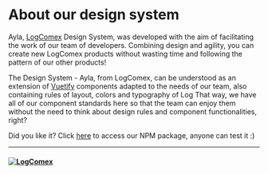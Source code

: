 
<Meta title="Getting Started/Introduction" />

<style>{`
  .containt-logo {
    display: flex;
    justify-content: center;
  }
  .logo-logcomex {
    width: 50vw;
  }
  .containt-topics {
    display: flex;
    justify-content: center;
  }
  .title-about{
    text-align: center;
  }
`}</style>

<!--About session-->
<div className="title-about">
  <h1>About our design system</h1>
</div>

Ayla, [LogComex](https://www.logcomex.com/) Design System, was developed with the aim of facilitating the work of our team of developers.
Combining design and agility, you can create new LogComex products without wasting time and following the pattern of our other products!

The Design System - Ayla, from LogComex, can be understood as an extension of [Vuetify](https://vuetifyjs.com/) components adapted to the needs of our team,
also containing rules of layout, colors and typography of Log That way, we have all of our component standards here so that the team can enjoy them without the need to think about design rules and component functionalities, right?

Did you like it? Click [here](https://www.npmjs.com/package/@logcomex/design) to access our NPM package, anyone can test it :)

---

<!--Bottom session-->
<h4 className="containt-topics">
 	<a target="_blank" rel="noopener noreferrer" href="https://www.logcomex.com/">
    <img className="logo-logcomex" alt="LogComex" title="LogComex Logo" src="https://github.com/comexio/design-system/raw/master/.github/assets/logcomex-logo.png"/>
  </a>
</h4>
